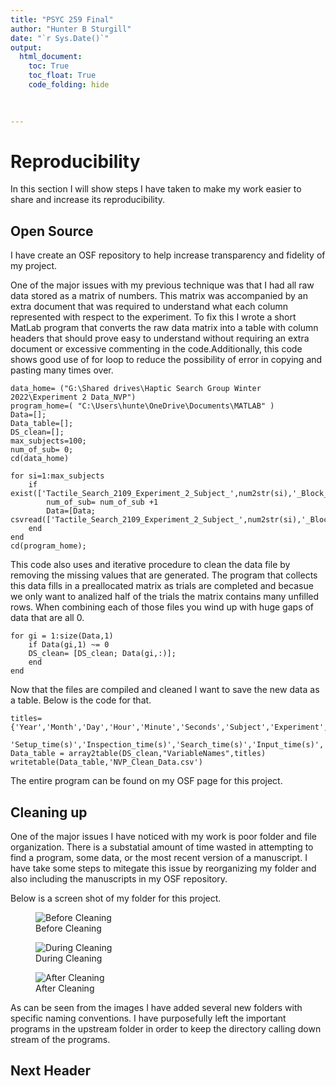 ```yaml
---
title: "PSYC 259 Final"
author: "Hunter B Sturgill"
date: "`r Sys.Date()`"
output: 
  html_document:
    toc: True
    toc_float: True
    code_folding: hide
    
    

---
```

# Reproducibility 
In this section I will show steps I have taken to make my work easier to share
and increase its reproducibility.

##  Open Source 
I have create an OSF repository to help increase transparency and fidelity of 
my project. 

One of the major issues with my previous technique was that I had all raw data 
stored as a matrix of numbers. This matrix was accompanied by an extra document 
that was required to understand what each column represented with respect to the
experiment. To fix this I wrote a short MatLab program that converts the raw data matrix
into a table with column headers that should prove easy to understand without 
requiring an extra document or excessive commenting in the code.Additionally, this 
code shows good use of for loop to reduce the possibility of error in copying and 
pasting many times over. 


```
data_home= ("G:\Shared drives\Haptic Search Group Winter 2022\Experiment 2 Data_NVP")
program_home=( "C:\Users\hunte\OneDrive\Documents\MATLAB" )
Data=[];
Data_table=[];
DS_clean=[];
max_subjects=100;
num_of_sub= 0;
cd(data_home)

for si=1:max_subjects
    if exist(['Tactile_Search_2109_Experiment_2_Subject_',num2str(si),'_Block_2.csv'])
        num_of_sub= num_of_sub +1
        Data=[Data; csvread(['Tactile_Search_2109_Experiment_2_Subject_',num2str(si),'_Block_2.csv'])];
    end
end
cd(program_home);

```

This code also uses and iterative procedure to clean the data file by removing the missing
values that are generated. The program that collects this data fills in a preallocated matrix
as trials are completed and becasue we only want to analized half of the trials the matrix contains many unfilled rows. When combining each of those files you wind up with huge gaps of 
data that are all 0. 

```
for gi = 1:size(Data,1)
    if Data(gi,1) ~= 0 
    DS_clean= [DS_clean; Data(gi,:)];
    end
end
```
Now that the files are compiled and cleaned I want to save the new data as a table. 
Below is the code for that. 

```
titles= {'Year','Month','Day','Hour','Minute','Seconds','Subject','Experiment','Trial','Distractor_num','Distractor_size',...
    'Setup_time(s)','Inspection_time(s)','Search_time(s)','Input_time(s)','Accuracy'}
Data_table = array2table(DS_clean,"VariableNames",titles)
writetable(Data_table,'NVP_Clean_Data.csv')

```
The entire program can be found on my OSF page for this project. 

##  Cleaning up

One of the major issues I have noticed with my work is poor folder and file organization. 
There is a substatial amount of time wasted in attempting to find a program, some data, or 
the most recent version of a manuscript. I have take some steps to mitegate this issue 
by reorganizing my folder and also including the manuscripts in my OSF repository. 

Below is a screen shot of my folder for this project.

![Before Cleaning](Images\Haptic_Search_Folder_before.jpg)



![During Cleaning ](Images\Haptic_Search_Folder_During.jpg)

 

![After Cleaning](Images\Haptic_Search_Folder_after.jpg)

As can be seen from the images I have added several new folders with specific 
naming conventions. I have purposefully left the important programs in the upstream 
folder in order to keep the directory calling down stream of the programs. 


##  Next Header 

